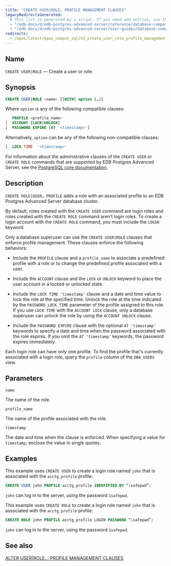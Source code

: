 ```yaml
---
title: "CREATE USER|ROLE… PROFILE MANAGEMENT CLAUSES"
legacyRedirectsGenerated:
  # This list is generated by a script. If you need add entries, use the `legacyRedirects` key.
  - "/edb-docs/d/edb-postgres-advanced-server/reference/database-compatibility-for-oracle-developers-reference-guide/9.6/Database_Compatibility_for_Oracle_Developers_Reference_Guide.1.056.html"
  - "/edb-docs/d/edb-postgres-advanced-server/user-guides/database-compatibility-for-oracle-developers-guide/9.5/Database_Compatibility_for_Oracle_Developers_Guide.1.084.html"
redirects:
  - /epas/latest/epas_compat_sql/42_create_user_role_profile_management_clauses/ #generated for docs/epas/reorg-role-use-case-mode
---
```


<div id="create_user_role_profile_management_clauses" class="registered_link"></div>

## Name

`CREATE USER|ROLE` &mdash; Create a user or role.

## Synopsis

```sql
CREATE USER|ROLE <name> [[WITH] option […]]
```

Where `option` is any of the following compatible clauses:

```sql
   PROFILE <profile_name>
|  ACCOUNT {LOCK|UNLOCK}
|  PASSWORD EXPIRE [AT '<timestamp>']
```

Alternatively, `option` can be any of the following non-compatible clauses:

```sql
|  LOCK TIME  '<timestamp>'
```

For information about the administrative clauses of the `CREATE USER` or `CREATE ROLE` commands that are supported by EDB Postgres Advanced Server, see the [PostgreSQL core documentation](https://www.postgresql.org/docs/current/static/sql-commands.html).

## Description

`CREATE ROLE|USER… PROFILE` adds a role with an associated profile to an EDB Postgres Advanced Server database cluster.

By default, roles created with the `CREATE USER` command are login roles and roles created with the `CREATE ROLE` command aren't login roles. To create a login account with the `CREATE ROLE` command, you must include the `LOGIN` keyword.

Only a database superuser can use the `CREATE USER|ROLE` clauses that enforce profile management. These clauses enforce the following behaviors:

-   Include the `PROFILE` clause and a `profile_name` to associate a predefined profile with a role or to change the predefined profile associated with a user.

-   Include the `ACCOUNT` clause and the `LOCK` or `UNLOCK` keyword to place the user account in a locked or unlocked state.

-   Include the `LOCK TIME 'timestamp'` clause and a date and time value to lock the role at the specified time. Unlock the role at the time indicated by the `PASSWORD_LOCK_TIME` parameter of the profile assigned to this role. If you use `LOCK TIME` with the `ACCOUNT LOCK` clause, only a database superuser can unlock the role by using the `ACCOUNT UNLOCK` clause.

-   Include the `PASSWORD EXPIRE` clause with the optional `AT 'timestamp'` keywords to specify a date and time when the password associated with the role expires. If you omit the `AT 'timestamp'` keywords, the password expires immediately.

Each login role can have only one profile. To find the profile that's currently associated with a login role, query the `profile` column of the `DBA_USERS` view.

## Parameters

`name`

 The name of the role.

`profile_name`

 The name of the profile associated with the role.

`timestamp`

 The date and time when the clause is enforced. When specifying a value for `timestamp`, enclose the value in single quotes.

## Examples

This example uses `CREATE USER` to create a login role named `john` that is associated with the `acctg_profile` profile:

```sql
CREATE USER john PROFILE acctg_profile IDENTIFIED BY “1safepwd”;
```

`john` can log in to the server, using the password `1safepwd`.

This example uses `CREATE ROLE` to create a login role named `john` that is associated with the `acctg_profile` profile:

```sql
CREATE ROLE john PROFILE acctg_profile LOGIN PASSWORD “1safepwd”;
```

`john` can log in to the server, using the password `1safepwd`.

## See also

[ALTER USER|ROLE… PROFILE MANAGEMENT CLAUSES](16_alter_user_role_profile_management_clauses/#alter_user_role_profile_management_clauses)
